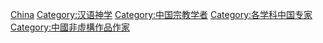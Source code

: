 [[Category:各国神学家|China]]
[[Category:汉语神学|Category:汉语神学]]
[[Category:中国宗教学者|Category:中国宗教学者]]
[[Category:各学科中国专家|Category:各学科中国专家]]
[[Category:中國非虛構作品作家|Category:中國非虛構作品作家]]